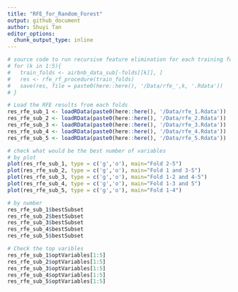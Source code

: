 ```yaml
---
title: "RFE_for_Random_Forest"
output: github_document  
author: Shuyi Tan  
editor_options: 
  chunk_output_type: inline
---
```


```r
# source code to run recursive feature elimination for each training fold
# for (k in 1:5){
#   train_folds <- airbnb_data_sub[-folds[[k]], ]
#   res <- rfe_rf_procedure(train_folds)
#   save(res, file = paste0(here::here(), '/Data/rfe_',k, '.Rdata'))
# }

# Load the RFE results from each folds 
res_rfe_sub_1 <- loadRData(paste0(here::here(), '/Data/rfe_1.Rdata'))
res_rfe_sub_2 <- loadRData(paste0(here::here(), '/Data/rfe_2.Rdata'))
res_rfe_sub_3 <- loadRData(paste0(here::here(), '/Data/rfe_3.Rdata'))
res_rfe_sub_4 <- loadRData(paste0(here::here(), '/Data/rfe_4.Rdata'))
res_rfe_sub_5 <- loadRData(paste0(here::here(), '/Data/rfe_5.Rdata'))

# check what would be the best number of variables 
# by plot
plot(res_rfe_sub_1, type = c('g','o'), main="Fold 2-5")
plot(res_rfe_sub_2, type = c('g','o'), main="Fold 1 and 3-5")
plot(res_rfe_sub_3, type = c('g','o'), main="Fold 1-2 and 4-5")
plot(res_rfe_sub_4, type = c('g','o'), main="Fold 1-3 and 5")
plot(res_rfe_sub_5, type = c('g','o'), main="Fold 1-4")

# by number 
res_rfe_sub_1$bestSubset
res_rfe_sub_2$bestSubset
res_rfe_sub_3$bestSubset
res_rfe_sub_4$bestSubset
res_rfe_sub_5$bestSubset

```


```r
# Check the top varibles 
res_rfe_sub_1$optVariables[1:5]
res_rfe_sub_2$optVariables[1:5]
res_rfe_sub_3$optVariables[1:5]
res_rfe_sub_4$optVariables[1:5]
res_rfe_sub_5$optVariables[1:5]
```

